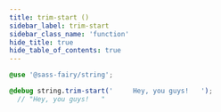 ```yaml
---
title: trim-start ()
sidebar_label: trim-start
sidebar_class_name: 'function'
hide_title: true
hide_table_of_contents: true
---
```


<DocPage fieldName="trim-start" fieldType="function" spec={Spec} />

```scss
@use '@sass-fairy/string';

@debug string.trim-start('     Hey, you guys!   ');
  // "Hey, you guys!   "
```
